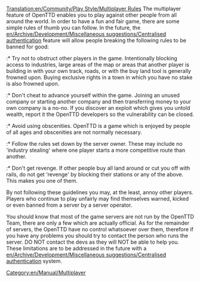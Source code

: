 [[Translation:en/Community/Play Style/Multiplayer Rules]]
The multiplayer feature of OpenTTD enables you to play against other people from all around the world. In order to have a fun and fair game, there are some simple rules of thumb you can follow. In the future, the [[en/Archive/Development/Miscellaneous suggestions/Centralised authentication]] feature will allow people breaking the following rules to be banned for good:

:* Try not to obstruct other players in the game. Intentionally blocking access to industries, large areas of the map or areas that another player is building in with your own track, roads, or with the buy land tool is generally frowned upon. Buying exclusive rights in a town in which you have no stake is also frowned upon.

:* Don't cheat to advance yourself within the game. Joining an unused company or starting another company and then transferring money to your own company is a no-no. If you discover an exploit which gives you untold wealth, report it the OpenTTD developers so the vulnerability can be closed.

:* Avoid using obscenities. OpenTTD is a game which is enjoyed by people of all ages and obscenities are not normally necessary.

:* Follow the rules set down by the server owner. These may include no 'industry stealing' where one player starts a more competitive route than another.

:* Don't get revenge. If other people buy all land around or cut you off with rails, do not get 'revenge' by blocking their stations or any of the above. This makes you one of them.

By not following these guidelines you may, at the least, annoy other players. Players who continue to play unfairly may find themselves warned, kicked or even banned from a server by a server operator.


You should know that most of the game servers are not run by the OpenTTD Team, there are only a few which are actually official. As for the remainder of servers, the OpenTTD have no control whatsoever over them, therefore if you have any problems you should try to contact the person who runs the server. DO NOT contact the devs as they will NOT be able to help you. These limitations are to be addressed in the future with a [[en/Archive/Development/Miscellaneous suggestions/Centralised authentication]] system.


[[Category:en/Manual/Multiplayer]]